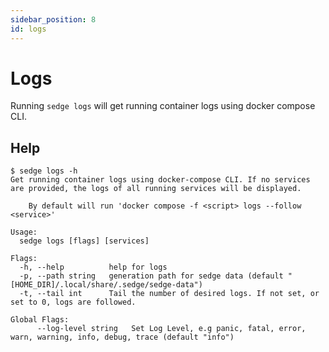 ```yaml
---
sidebar_position: 8
id: logs
---
```


# Logs

Running `sedge logs` will get running container logs using docker compose CLI.

## Help

```
$ sedge logs -h
Get running container logs using docker-compose CLI. If no services are provided, the logs of all running services will be displayed.

	By default will run 'docker compose -f <script> logs --follow <service>'

Usage:
  sedge logs [flags] [services]

Flags:
  -h, --help          help for logs
  -p, --path string   generation path for sedge data (default "[HOME_DIR]/.local/share/.sedge/sedge-data")
  -t, --tail int      Tail the number of desired logs. If not set, or set to 0, logs are followed.

Global Flags:
      --log-level string   Set Log Level, e.g panic, fatal, error, warn, warning, info, debug, trace (default "info")
```
